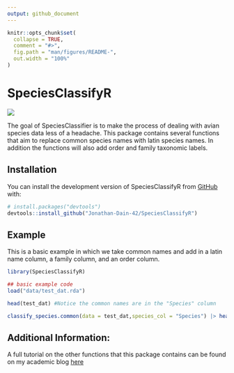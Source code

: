 ```yaml
---
output: github_document
---
```


<!-- README.md is generated from README.Rmd. Please edit that file -->

```r
knitr::opts_chunk$set(
  collapse = TRUE,
  comment = "#>",
  fig.path = "man/figures/README-",
  out.width = "100%"
)
```

# SpeciesClassifyR

<!-- badges: start -->

<!-- badges: end -->


![](Development_Speccies_Class/Untitled-1.png){width=110, fig-align="center"} 

The goal of SpeciesClassifier is to make the process of dealing with avian species data less of a headache. This package contains several functions that aim to replace common species names with latin species names. In addition the functions will also add order and family taxonomic labels.

## Installation

You can install the development version of SpeciesClassifyR from [GitHub](https://github.com/) with:

``` r
# install.packages("devtools")
devtools::install_github("Jonathan-Dain-42/SpeciesClassifyR")
```

## Example

This is a basic example in which we take common names and add in a latin name column, a family column, and an order column. 

```r
library(SpeciesClassifyR)

## basic example code
load("data/test_dat.rda")

head(test_dat) #Notice the common names are in the "Species" column

classify_species.common(data = test_dat,species_col = "Species") |> head()

```
## Additional Information:

A full tutorial on the other functions that this package contains can be found on my academic blog [here]()
